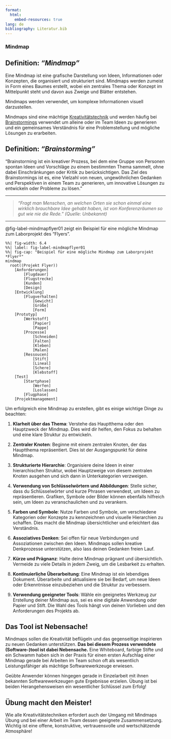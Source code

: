 ```yaml
---
format:
  html:
    embed-resources: true
lang: de
bibliography: Literatur.bib
---
```


<!-- -------------------------------------------------------------------------

                       Mindmap

-------------------------------------------------------------------------- -->


### Mindmap {#sec-mindmap}

::: {.callout-tip}
## Definition: *"Mindmap"*
Eine Mindmap ist eine grafische Darstellung von Ideen, Informationen oder Konzepten, die organisiert und strukturiert sind. Mindmaps werden zumeist in Form eines Baumes erstellt, wobei ein zentrales Thema oder Konzept im Mittelpunkt steht und davon aus Zweige und Blätter entstehen. 
:::

Mindmaps werden verwendet, um komplexe Informationen visuell darzustellen. 

Mindmaps sind eine mächtige [Kreativitätstechnik](https://de.wikipedia.org/wiki/Kreativit%C3%A4tstechniken) und werden häufig bei [Brainstormings](https://de.wikipedia.org/wiki/Brainstorming) verwendet um alleine oder im Team Ideen zu generieren und ein gemeinsames Verständnis für eine Problemstellung und mögliche Lösungen zu erarbeiten.

::: {.callout-tip}
## Definition: *"Brainstorming"*
"Brainstorming ist ein kreativer Prozess, bei dem eine Gruppe von Personen spontan Ideen und Vorschläge zu einem bestimmten Thema sammelt, ohne dabei Einschränkungen oder Kritik zu berücksichtigen. Das Ziel des Brainstormings ist es, eine Vielzahl von neuen, ungewöhnlichen Gedanken und Perspektiven in einem Team zu generieren, um innovative Lösungen zu entwickeln oder Probleme zu lösen."
:::


---

> *"Fragt man Menschen, an welchen Orten sie schon einmal eine wirklich brauchbare Idee gehabt haben, ist von Konferenzräumen so gut wie nie die Rede." (Quelle: Unbekannt)* 

---

@fig-label-mindmapflyer01 zeigt ein Beispiel für eine mögliche Mindmap zum Laborprojekt des "Flyers".

```mermaid
%%| fig-width: 6.4
%%| label: fig-label-mindmapflyer01
%%| fig-cap: "Beispiel für eine mögliche Mindmap zum Laborprojekt *Flyer*"
mindmap
  root((Projekt Flyer))
    [Anforderungen]
        [Flugdauer]
        [Flugstrecke]
        [Kunden]
        [Design]
    [Entwicklung]
        [Flugverhalten]
            [Gewicht]
            [Größe]
            [Form]
    [Prototyp]
        [Werkstoff]
            [Papier]
            [Pappe]
        [Prozesse]
            [Schneiden]
            [Falten]
            [Kleben]
            [Malen]
        [Ressoucen]
            [Stift]
            [Lineal]
            [Schere]
            [Klebstoff]
    [Test]
        [Startphase]
            [Werfen]
            [Loslassen]
        [Flugphase]
    [Projektmanagement]
```


Um erfolgreich eine Mindmap zu erstellen, gibt es einige wichtige Dinge zu beachten:

1. **Klarheit über das Thema**: Verstehe das Hauptthema oder den Hauptzweck der Mindmap. Dies wird dir helfen, den Fokus zu behalten und eine klare Struktur zu entwickeln.

2. **Zentraler Knoten**: Beginne mit einem zentralen Knoten, der das Hauptthema repräsentiert. Dies ist der Ausgangspunkt für deine Mindmap.

3. **Strukturierte Hierarchie**: Organisiere deine Ideen in einer hierarchischen Struktur, wobei Hauptzweige von diesem zentralen Knoten ausgehen und sich dann in Unterkategorien verzweigen.

4. **Verwendung von Schlüsselwörtern und Abbildungen**: Stelle sicher, dass du Schlüsselwörter und kurze Phrasen verwendest, um Ideen zu repräsentieren. Grafiken, Symbole oder Bilder können ebenfalls hilfreich sein, um Ideen zu veranschaulichen und zu verankern.

5. **Farben und Symbole**: Nutze Farben und Symbole, um verschiedene Kategorien oder Konzepte zu kennzeichnen und visuelle Hierarchien zu schaffen. Dies macht die Mindmap übersichtlicher und erleichtert das Verständnis.

6. **Assoziatives Denken**: Sei offen für neue Verbindungen und Assoziationen zwischen den Ideen. Mindmaps sollen kreative Denkprozesse unterstützen, also lass deinen Gedanken freien Lauf.

7. **Kürze und Prägnanz**: Halte deine Mindmap prägnant und übersichtlich. Vermeide zu viele Details in jedem Zweig, um die Lesbarkeit zu erhalten.

8. **Kontinuierliche Überarbeitung**: Eine Mindmap ist ein lebendiges Dokument. Überarbeite und aktualisiere sie bei Bedarf, um neue Ideen oder Erkenntnisse einzubeziehen und die Struktur zu verbessern.

9. **Verwendung geeigneter Tools**: Wähle ein geeignetes Werkzeug zur Erstellung deiner Mindmap aus, sei es eine digitale Anwendung oder Papier und Stift. Die Wahl des Tools hängt von deinen Vorlieben und den Anforderungen des Projekts ab.


::: {.callout-tip}
## Das Tool ist Nebensache!
Mindmaps sollen die Kreativität beflügeln und das gegenseitige inspirieren zu neuen Gedanken unterstützen. **Das bei diesem Prozess verwendete (Software-)tool ist dabei Nebensache.** Eine Whiteboard, farbige Stifte und ein Schwamm haben sich in der Praxis für einen ersten Aufschlag einer Mindmap gerade bei Arbeiten im Team schon oft als wesentlich Leistungsfähiger als mächtige Softwarewerkzeuge erwiesen. 

Geübte Anwender können hingegen gerade in Einzelarbeit mit ihnen bekannten Softwarewerkzeugen gute Ergebnisse erzielen. Übung ist bei beiden Herangehensweisen ein wesentlicher Schlüssel zum Erfolg!
:::


::: {.callout-tip}
## Übung macht den Meister!
Wie alle Kreativitätstechniken erfordert auch der Umgang mit Mindmaps Übung und bei einer Arbeit im Team dessen geeignete Zusammensetzung. Wichtig ist eine offene, konstruktive, vertrauensvolle und wertschätzende Atmosphäre!
:::